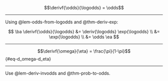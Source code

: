 :::{#lem-deriv-invodds}
$$\derivf{\odds}{\logodds} = \odds$$

:::

---

::: proof

Using @lem-odds-from-logodds and @thm-deriv-exp:

$$
\ba
\derivf{\odds}{\logodds} 
&= \deriv{\logodds} \exp{\logodds}
\\
&= \exp{\logodds}
\\
&= \odds
\ea
$$

:::

---

:::{#thm-d_odds-d_logodds}

$$\derivf{\omega}{\eta} = \frac{\pi}{1-\pi}$${#eq-d_omega-d_eta}

:::

---

::: proof

Use @lem-deriv-invodds and @thm-prob-to-odds.
 
:::
